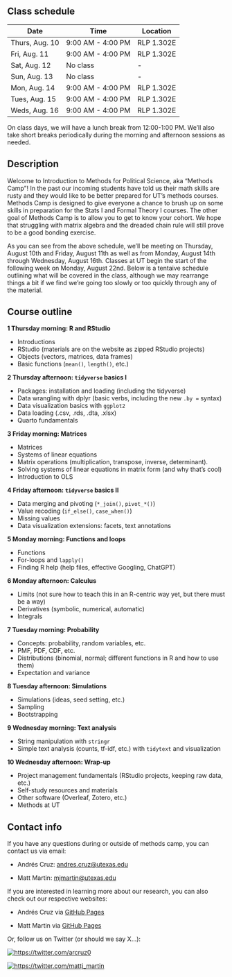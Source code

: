 ## Class schedule {.unnumbered}

| Date           | Time              | Location   |
|----------------|-------------------|------------|
| Thurs, Aug. 10 | 9:00 AM - 4:00 PM | RLP 1.302E |
| Fri, Aug. 11   | 9:00 AM - 4:00 PM | RLP 1.302E |
| Sat, Aug. 12   | No class          | \-         |
| Sun, Aug. 13   | No class          | \-         |
| Mon, Aug. 14   | 9:00 AM - 4:00 PM | RLP 1.302E |
| Tues, Aug. 15  | 9:00 AM - 4:00 PM | RLP 1.302E |
| Weds, Aug. 16  | 9:00 AM - 4:00 PM | RLP 1.302E |

On class days, we will have a lunch break from 12:00-1:00 PM. We'll also take short breaks periodically during the morning and afternoon sessions as needed.

## Description {.unnumbered}

Welcome to Introduction to Methods for Political Science, aka "Methods Camp"! In the past our incoming students have told us their math skills are rusty and they would like to be better prepared for UT's methods courses. Methods Camp is designed to give everyone a chance to brush up on some skills in preparation for the Stats I and Formal Theory I courses. The other goal of Methods Camp is to allow you to get to know your cohort. We hope that struggling with matrix algebra and the dreaded chain rule will still prove to be a good bonding exercise.

As you can see from the above schedule, we'll be meeting on Thursday, August 10th and Friday, August 11th as well as from Monday, August 14th through Wednesday, August 16th. Classes at UT begin the start of the following week on Monday, August 22nd. Below is a tentaive schedule outlining what will be covered in the class, although we may rearrange things a bit if we find we're going too slowly or too quickly through any of the material.

## Course outline {.unnumbered}

**1 Thursday morning: R and RStudio**

-   Introductions
-   RStudio (materials are on the website as zipped RStudio projects)
-   Objects (vectors, matrices, data frames)
-   Basic functions (`mean()`, `length()`, etc.)

**2 Thursday afternoon: `tidyverse` basics I**

-   Packages: installation and loading (including the tidyverse)
-   Data wrangling with dplyr (basic verbs, including the new `.by =` syntax)
-   Data visualization basics with `ggplot2`
-   Data loading (.csv, .rds, .dta, .xlsx)
-   Quarto fundamentals

**3 Friday morning: Matrices**

-   Matrices
-   Systems of linear equations
-   Matrix operations (multiplication, transpose, inverse, determinant).
-   Solving systems of linear equations in matrix form (and why that's cool)
-   Introduction to OLS

**4 Friday afternoon: `tidyverse` basics II**

-   Data merging and pivoting (`*_join()`, `pivot_*()`)
-   Value recoding (`if_else()`, `case_when()`)
-   Missing values
-   Data visualization extensions: facets, text annotations

**5 Monday morning: Functions and loops**

-   Functions
-   For-loops and `lapply()`
-   Finding R help (help files, effective Googling, ChatGPT)

**6 Monday afternoon: Calculus**

-   Limits (not sure how to teach this in an R-centric way yet, but there must be a way)
-   Derivatives (symbolic, numerical, automatic)
-   Integrals

**7 Tuesday morning: Probability**

-   Concepts: probability, random variables, etc.
-   PMF, PDF, CDF, etc.
-   Distributions (binomial, normal; different functions in R and how to use them)
-   Expectation and variance

**8 Tuesday afternoon: Simulations**

-   Simulations (ideas, seed setting, etc.)
-   Sampling
-   Bootstrapping

**9 Wednesday morning: Text analysis**

-   String manipulation with `stringr`
-   Simple text analysis (counts, tf-idf, etc.) with `tidytext` and visualization

**10 Wednesday afternoon: Wrap-up**

-   Project management fundamentals (RStudio projects, keeping raw data, etc.)
-   Self-study resources and materials
-   Other software (Overleaf, Zotero, etc.)
-   Methods at UT

## Contact info {.unnumbered}

If you have any questions during or outside of methods camp, you can contact us via email:

-   Andrés Cruz: [andres.cruz\@utexas.edu](mailto:andres.cruz@utexas.edu)

-   Matt Martin: [mjmartin\@utexas.edu](mailto:mjmartin@utexas.edu)

If you are interested in learning more about our research, you can also check out our respective websites:

-   Andrés Cruz via [GitHub Pages](https://arcruz0.github.io/)

-   Matt Martin via [GitHub Pages](https://mattjamesmartin.github.io/)

Or, follow us on Twitter (or should we say X...):

[![https://twitter.com/arcruz0](https://img.shields.io/twitter/url/https/twitter.com/arcruz0.svg?style=social&label=Follow%20%40arcruz0)](https://twitter.com/arcruz0)

[![https://twitter.com/mattj_martin](https://img.shields.io/twitter/url/https/twitter.com/mattj_martin.svg?style=social&label=Follow%20%40mattj_martin)](https://twitter.com/mattj_martin)
